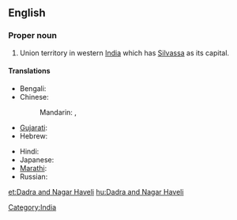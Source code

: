 ==English==
{{wikipedia}}

===Proper noun===
{{en-proper noun}}
# Union territory in western [[India]] which has [[Silvassa]] as its capital.

====Translations====
{{trans-top|Indian state territory}}
* Bengali: {{t|bn|দাদরা ও নগর হাভেলি|sc=Beng}}
* Chinese:
*: Mandarin: {{t|zh|達德拉-納加爾哈維利|sc=Hani}},  {{t|zh|达德拉-纳加尔哈维利|tr=Dádélā-Nàjiā'ěr-Hāwéilì|sc=Hani}}
* [[Gujarati]]: {{t|gu|દાદરા અને નગર હવેલી|sc=Gujr}}
* Hebrew: {{t|he|דאדרה ונאגר הבלי|sc=Hebr}}
{{trans-mid}}
* Hindi: {{t|hi|दादर और नगर हवेली|tr=dādra aur nagar havēlī|sc=Deva}}
* Japanese: {{t|ja|ダードラー及びナガル・ハヴェーリー|tr=Dādorā oyobi Nagaru-Havērī|sc=Jpan}}
* [[Marathi]]: {{t|mr|दादरा आणि नगर हवेली|sc=Deva}}
* Russian: {{t|ru|Дадра и Нагар-Хавели|tr=Dadra i Nagar-Xaveli|sc=Cyrl}}
{{trans-bottom}}

[[Category:India]]

[[et:Dadra and Nagar Haveli]]
[[hu:Dadra and Nagar Haveli]]